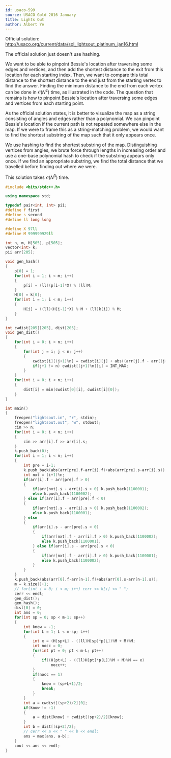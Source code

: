 ```yaml
---
id: usaco-599
source: USACO Gold 2016 January
title: Lights Out
author: Albert Ye
---
```


Official solution: http://usaco.org/current/data/sol_lightsout_platinum_jan16.html

The official solution just doesn't use hashing.

We want to be able to pinpoint Bessie's location after traversing some edges and vertices, and then add the shortest distance to the exit from this location for each starting index. Then, we want to compare this total distance to the shortest distance to the end just from the starting vertex to find the answer. Finding the minimum distance to the end from each vertex can be done in $\mathcal{O}(N^2)$ time, as illustrated in the code. The question that remains is how to pinpoint Bessie's location after traversing some edges and vertices from each starting point.

As the official solution states, it is better to visualize the map as a string consisting of angles and edges rather than a polynomial. We can pinpoint Bessie's location if the current path is not repeated somewhere else in the map. If we were to frame this as a string-matching problem, we would want to find the shortest substring of the map such that it only appears once.

We use hashing to find the shortest substring of the map. Distinguishing vertices from angles, we brute force through lengths in increasing order and use a one-base polynomial hash to check if the substring appears only once. If we find an appropriate substring, we find the total distance that we travelled before finding out where we were.

This solution takes $\mathcal{O}(N^3)$ time.

```cpp
#include <bits/stdc++.h>

using namespace std;

typedef pair<int, int> pii;
#define f first
#define s second
#define ll long long

#define X 97ll
#define M 999999929ll

int n, m, H[505], p[505];
vector<int> k;
pii arr[205];

void gen_hash()
{
	p[0] = 1;
	for(int i = 1; i < m; i++)
	{
		p[i] = (ll)(p[i-1]*X) % (ll)M;
	}
	H[0] = k[0];
	for(int i = 1; i < m; i++)
	{
		H[i] = ((ll)(H[i-1]*X) % M + (ll)k[i]) % M;
	}
}

int cwdist[205][205], dist[205];
void gen_dist()
{
	for(int i = 0; i < n; i++)
	{
		for(int j = i; j < n; j++)
		{
			cwdist[i][(j+1)%n] = cwdist[i][j] + abs((arr[j].f - arr[(j+1)%n].f) + (arr[j].s - arr[(j+1)%n].s));
			if(j+1 != n) cwdist[(j+1)%n][i] = INT_MAX;
		}
	}
	for(int i = 0; i < n; i++)
	{
		dist[i] = min(cwdist[0][i], cwdist[i][0]);
	}
}

int main()
{
	freopen("lightsout.in", "r", stdin);
	freopen("lightsout.out", "w", stdout);
	cin >> n;
	for(int i = 0; i < n; i++)
	{
		cin >> arr[i].f >> arr[i].s;
	}
	k.push_back(0);
	for(int i = 1; i < n; i++)
	{
		int pre = i-1;
		k.push_back(abs(arr[pre].f-arr[i].f)+abs(arr[pre].s-arr[i].s));
		int nxt = (i+1)%n;
		if(arr[i].f - arr[pre].f > 0)
		{
			if(arr[nxt].s - arr[i].s > 0) k.push_back(1100001);
			else k.push_back(1100002);
		} else if(arr[i].f - arr[pre].f < 0)
		{
			if(arr[nxt].s - arr[i].s > 0) k.push_back(1100002);
			else k.push_back(1100001);
		} else 
		{
			if(arr[i].s - arr[pre].s > 0)
			{
				if(arr[nxt].f - arr[i].f > 0) k.push_back(1100002);
				else k.push_back(1100001);
			} else if(arr[i].s - arr[pre].s < 0)
			{
				if(arr[nxt].f - arr[i].f > 0) k.push_back(1100001);
				else k.push_back(1100002);
			}
		}
	}
	k.push_back(abs(arr[0].f-arr[n-1].f)+abs(arr[0].s-arr[n-1].s));
	m = k.size()+1;
	// for(int i = 0; i < m; i++) cerr << k[i] << " ";
	cerr << endl;
	gen_dist();
	gen_hash();
	dist[0] = 0;
	int ans = 0;
	for(int sp = 0; sp < m-1; sp++)
	{
		int know = -1;
		for(int L = 1; L < m-sp; L++)
		{
			int x = (H[sp+L] - ((ll)H[sp]*p[L])%M + M)%M;
			int nocc = 0;
			for(int pt = 0; pt < m-L; pt++)
			{
				if((H[pt+L] - ((ll)H[pt]*p[L])%M + M)%M == x)
					nocc++;
			}
			if(nocc == 1)
			{
				know = (sp+L+1)/2;
				break;
			}
		}
		int a = cwdist[(sp+2)/2][0];
		if(know != -1)
		{
			a = dist[know] + cwdist[(sp+2)/2][know];
		}
		int b = dist[(sp+2)/2];
		// cerr << a << " " << b << endl;
		ans = max(ans, a-b);
	}
	cout << ans << endl;
}
```
